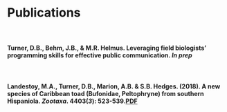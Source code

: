 <br />
<br />

# **Publications**
<br />

#### **Turner, D.B.**, Behm, J.B., & M.R. Helmus. Leveraging field biologists’ programming skills for effective public communication. _In prep_
<br />

#### Landestoy, M.A., **Turner, D.B.**, Marion, A.B. & S.B. Hedges. (2018). A new species of Caribbean toad (Bufonidae, Peltophryne) from southern Hispaniola. _Zootaxa_. 4403(_3_): 523-539.[PDF](https://github.com/dbturner/dbturner.github.io/blob/master/papers/landestoyetal_2018.pdf)

